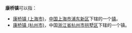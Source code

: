 '''康桥镇'''可以指：
* [[康桥镇_(上海市)|康桥镇 (上海市)]]，[[中华人民共和国|中国]][[上海市|上海市]][[浦东新区|浦东新区]]下辖的一个[[镇|镇]]。
* [[康桥镇_(杭州市)|康桥镇 (杭州市)]]，中国[[浙江省|浙江省]][[杭州市|杭州市]][[拱墅区|拱墅区]]下辖的一个镇。

{{消歧義|Cat=三字中国镇名消歧义}}